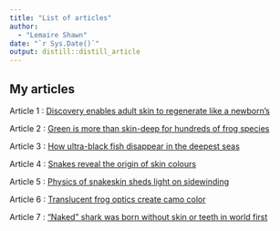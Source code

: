 ```yaml
---
title: "List of articles"
author:
  - "Lemaire Shawn"
date: "`r Sys.Date()`"
output: distill::distill_article
---
```


## My articles

Article 1 : [Discovery enables adult skin to regenerate like a newborn's](https://shawnlemaire.github.io/shawn-shawn_blog/posts/article1/)

Article 2 : [Green is more than skin-deep for hundreds of frog species](https://shawnlemaire.github.io/shawn-shawn_blog/posts/article2/)

Article 3 : [How ultra-black fish disappear in the deepest seas](https://shawnlemaire.github.io/shawn-shawn_blog/posts/article3/)

Article 4 : [Snakes reveal the origin of skin colours](https://shawnlemaire.github.io/shawn-shawn_blog/posts/article4/)

Article 5 : [Physics of snakeskin sheds light on sidewinding](https://shawnlemaire.github.io/shawn-shawn_blog/posts/article5/)

Article 6 : [Translucent frog optics create camo color](https://shawnlemaire.github.io/shawn-shawn_blog/posts/article6/)

Article 7 : [“Naked” shark was born without skin or teeth in world first](https://shawnlemaire.github.io/shawn-shawn_blog/posts/article7/)
